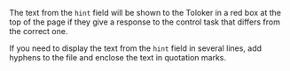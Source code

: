 <Cut title="How is the data from the “hint” column displayed?">

The text from the `hint` field will be shown to the Toloker in a red box at the top of the page if they give a response to the control task that differs from the correct one.

If you need to display the text from the `hint` field in several lines, add hyphens to the file and enclose the text in quotation marks.

</Cut>